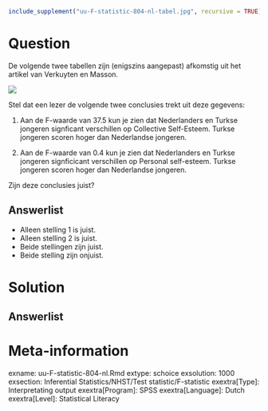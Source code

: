 ```{r, echo = FALSE, results = "hide"}
include_supplement("uu-F-statistic-804-nl-tabel.jpg", recursive = TRUE)
```



Question
========
  
De volgende twee tabellen zijn (enigszins aangepast) afkomstig uit het artikel van Verkuyten en Masson. 

![](uu-F-statistic-804-nl-tabel.jpg)

Stel dat een lezer de volgende twee conclusies trekt uit deze gegevens:

1.  Aan de F-waarde van 37.5  kun je zien dat Nederlanders en Turkse jongeren  signficant verschillen op Collective Self-Esteem. Turkse jongeren scoren hoger dan  Nederlandse jongeren.

2.  Aan de F-waarde van 0.4 kun je zien dat Nederlanders en Turkse jongeren  signficicant verschillen op Personal self-esteem. Turkse jongeren scoren hoger dan  Nederlandse jongeren.
 
Zijn deze conclusies juist?

  
Answerlist
----------
* Alleen stelling 1 is juist.
* Alleen stelling 2 is juist.
* Beide stellingen zijn juist.
* Beide stelling zijn onjuist.


Solution
========
  

Answerlist
----------



Meta-information
================
exname: uu-F-statistic-804-nl.Rmd
extype: schoice
exsolution: 1000
exsection: Inferential Statistics/NHST/Test statistic/F-statistic
exextra[Type]: Interpretating output
exextra[Program]: SPSS
exextra[Language]: Dutch
exextra[Level]: Statistical Literacy
